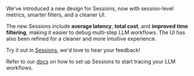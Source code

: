 We've introduced a new design for Sessions, now with session-level metrics, smarter filters, and a cleaner UI.

The new Sessions include **average latency**, **total cost**, and **improved time filtering**, making it easier to debug multi-step LLM workflows. The UI has also been refined for a cleaner and more intuitive experience.

Try it out in <a href="https://us.helicone.ai/sessions" target="_blank" rel="noopener">Sessions</a>, we'd love to hear your feedback!

Refer to our <a href="https://docs.helicone.ai/docs/sessions" target="_blank" rel="noopener">docs</a> on how to set up Sessions to start tracing your LLM workflows.
